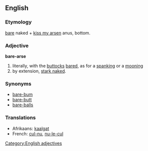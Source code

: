 ==English==

===Etymology===
[[bare]] naked + [[kiss my arsen]] anus, bottom.

===Adjective===
'''bare-arse'''

# literally, with the [[buttocks]] [[bared]], as for a [[spanking]] or a [[mooning]]
# by extension, [[stark naked]].

===Synonyms===
* [[bare-bum]]
* [[bare-butt]]
* [[bare-balls]]

===Translations===
{{rfc-level|Translations at L3+ (AutoFormat would have corrected level of Synonyms)}}
*Afrikaans: [[kaalgat]]
*French: [[cul-nu]], [[nu-le-cul]]

[[Category:English adjectives]]